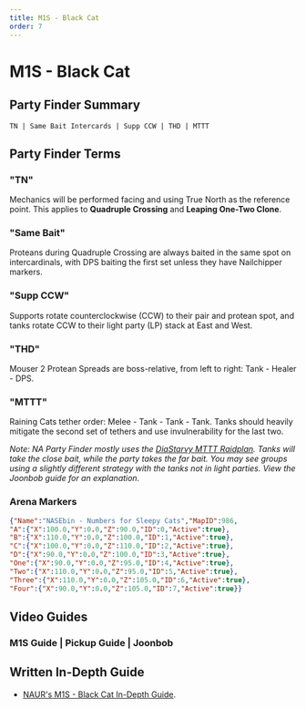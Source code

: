 ```yaml
---
title: M1S - Black Cat
order: 7
---
```


# M1S - Black Cat

## Party Finder Summary
```
TN | Same Bait Intercards | Supp CCW | THD | MTTT
```

## Party Finder Terms

### "TN"

Mechanics will be performed facing and using True North as the reference point. This applies to **Quadruple Crossing** and **Leaping One-Two Clone**.

### "Same Bait"

Proteans during Quadruple Crossing are always baited in the same spot on intercardinals, with DPS baiting the first set unless they have Nailchipper markers.

### "Supp CCW"

Supports rotate counterclockwise (CCW) to their pair and protean spot, and tanks rotate CCW to their light party (LP) stack at East and West.

### "THD"

Mouser 2 Protean Spreads are boss-relative, from left to right: Tank - Healer - DPS.

### "MTTT"

Raining Cats tether order: Melee - Tank - Tank - Tank. Tanks should heavily mitigate the second set of tethers and use invulnerability for the last two.
    
*Note: NA Party Finder mostly uses the [DiaStarvy MTTT Raidplan](<https://raidplan.io/plan/3Kfzojuys7fOQs1v>). Tanks will take the close bait, while the party takes the far bait. You may see groups using a slightly different strategy with the tanks not in light parties. View the Joonbob guide for an explanation.*

### Arena Markers

```json
{"Name":"NASEbin - Numbers for Sleepy Cats","MapID":986,
"A":{"X":100.0,"Y":0.0,"Z":90.0,"ID":0,"Active":true},
"B":{"X":110.0,"Y":0.0,"Z":100.0,"ID":1,"Active":true},
"C":{"X":100.0,"Y":0.0,"Z":110.0,"ID":2,"Active":true},
"D":{"X":90.0,"Y":0.0,"Z":100.0,"ID":3,"Active":true},
"One":{"X":90.0,"Y":0.0,"Z":95.0,"ID":4,"Active":true},
"Two":{"X":110.0,"Y":0.0,"Z":95.0,"ID":5,"Active":true},
"Three":{"X":110.0,"Y":0.0,"Z":105.0,"ID":6,"Active":true},
"Four":{"X":90.0,"Y":0.0,"Z":105.0,"ID":7,"Active":true}}
```

## Video Guides

### M1S Guide | Pickup Guide | Joonbob
<YouTube videoId="0Vb3TCqz4F8" />

## Written In-Depth Guide
- [NAUR's M1S - Black Cat In-Depth Guide](/savage/m1s/guide).
